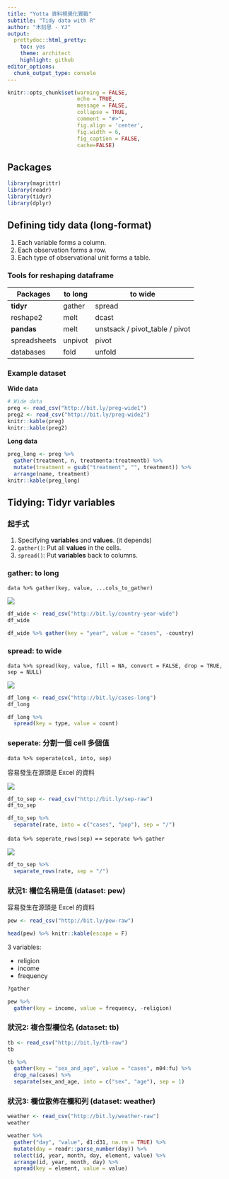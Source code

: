 ```yaml
---
title: "Yotta 資料視覺化實戰"
subtitle: "Tidy data with R"
author: "木刻思 - YJ"
output:
  prettydoc::html_pretty:
    toc: yes
    theme: architect
    highlight: github
editor_options: 
  chunk_output_type: console
---
```


```r
knitr::opts_chunk$set(warning = FALSE,
                      echo = TRUE,
                      message = FALSE,
                      collapse = TRUE,
                      comment = "#>",
                      fig.align = 'center',
                      fig.width = 6,
                      fig_caption = FALSE,
                      cache=FALSE)

```

## Packages

```r
library(magrittr)
library(readr)
library(tidyr)
library(dplyr)
```

## Defining tidy data (long-format)

1. Each variable forms a column.
2. Each observation forms a row.
3. Each type of observational unit forms a table.

### Tools for reshaping dataframe

| Packages     | to long | to wide                        |
|--------------|---------|--------------------------------|
| **tidyr**    | gather  | spread                         |
| reshape2     | melt    | dcast                          |
| **pandas**   | melt    | unstsack / pivot_table / pivot |
| spreadsheets | unpivot | pivot                          |
| databases    | fold    | unfold                         |

### Example dataset

**Wide data**

```r
# Wide data
preg <- read_csv("http://bit.ly/preg-wide1")
preg2 <- read_csv("http://bit.ly/preg-wide2")
knitr::kable(preg)
knitr::kable(preg2)
```

**Long data**

```r
preg_long <- preg %>% 
  gather(treatment, n, treatmenta:treatmentb) %>%
  mutate(treatment = gsub("treatment", "", treatment)) %>%
  arrange(name, treatment)
knitr::kable(preg_long)
```


## Tidying: Tidyr variables

### 起手式

1. Specifying **variables** and **values**. (it depends)
2. `gather()`: Put all **values** in the cells.
3. `spread()`: Put **variables** back to columns.


### gather: to long

`data %>% gather(key, value, ...cols_to_gather)` 

![](img/gather.png)


```r
df_wide <- read_csv("http://bit.ly/country-year-wide")
df_wide

df_wide %>% gather(key = "year", value = "cases", -country)
```

### spread: to wide

`data %>% spread(key, value, fill = NA, convert = FALSE, drop = TRUE, sep = NULL)`

![](img/spread.png)

```r
df_long <- read_csv("http://bit.ly/cases-long")
df_long

df_long %>% 
  spread(key = type, value = count)
```

### seperate: 分割一個 cell 多個值

`data %>% seperate(col, into, sep)`

容易發生在源頭是 Excel 的資料

![](img/seperate.png)

```r
df_to_sep <- read_csv("http://bit.ly/sep-raw")
df_to_sep

df_to_sep %>% 
  separate(rate, into = c("cases", "pop"), sep = "/")
```

`data %>% seperate_rows(sep)` == `seperate %>% gather`

![](img/seperate_rows.png)

```r
df_to_sep %>% 
  separate_rows(rate, sep = "/")
```

### 狀況1: 欄位名稱是值 (dataset: pew)

容易發生在源頭是 Excel 的資料

```r
pew <- read_csv("http://bit.ly/pew-raw")
```

```r
head(pew) %>% knitr::kable(escape = F)
```

3 variables:

- religion
- income
- frequency


```r
?gather

pew %>%
  gather(key = income, value = frequency, -religion)
```

### 狀況2: 複合型欄位名 (dataset: tb)


```r
tb <- read_csv("http://bit.ly/tb-raw")
tb

tb %>% 
  gather(key = "sex_and_age", value = "cases", m04:fu) %>% 
  drop_na(cases) %>% 
  separate(sex_and_age, into = c("sex", "age"), sep = 1)
```

### 狀況3: 欄位散佈在欄和列 (dataset: weather)

```r
weather <- read_csv("http://bit.ly/weather-raw")
weather

weather %>%
  gather("day", "value", d1:d31, na.rm = TRUE) %>% 
  mutate(day = readr::parse_number(day)) %>%
  select(id, year, month, day, element, value) %>%
  arrange(id, year, month, day) %>% 
  spread(key = element, value = value)
```



